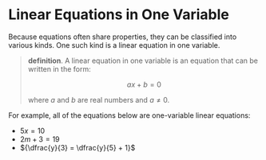 # Linear Equations in One Variable

Because equations often share properties, they can be classified into
various kinds. One such kind is a linear equation in one variable.

> __definition__. A linear equation in one variable is an equation that can
> be written in the form:
>
> $$
> ax + b = 0
> $$
>
> where $a$ and $b$ are real numbers and ${a \neq 0.}$

For example, all of the equations below are one-variable linear equations:

- ${5x = 10}$
- ${2m + 3 = 19}$
- ${\dfrac{y}{3} = \dfrac{y}{5} + 1}$
